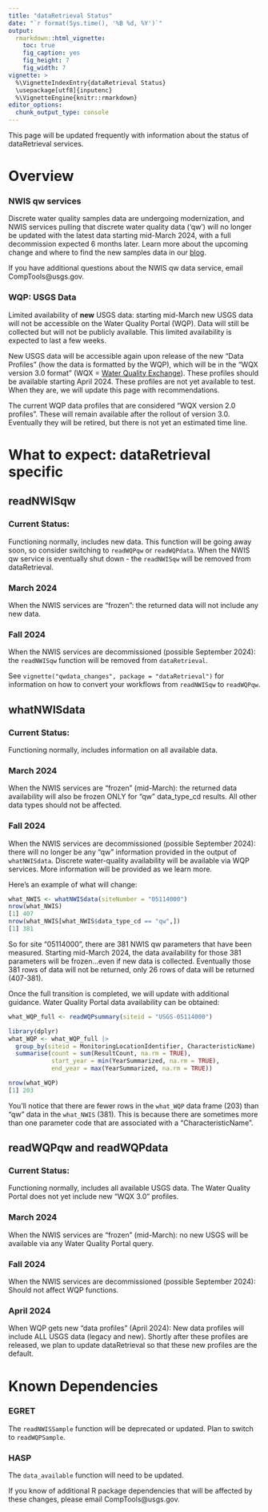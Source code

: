 ```yaml
---
title: "dataRetrieval Status"
date: "`r format(Sys.time(), '%B %d, %Y')`"
output: 
  rmarkdown::html_vignette:
    toc: true
    fig_caption: yes
    fig_height: 7
    fig_width: 7
vignette: >
  %\VignetteIndexEntry{dataRetrieval Status}
  \usepackage[utf8]{inputenc}
  %\VignetteEngine{knitr::rmarkdown}
editor_options: 
  chunk_output_type: console
---
```


This page will be updated frequently with information about the status of dataRetrieval services.

# Overview

### NWIS qw services

Discrete water quality samples data are undergoing modernization, and NWIS services pulling that discrete water quality data ('qw') will no longer be updated with the latest data starting mid-March 2024, with a full decommission expected 6 months later. Learn more about the upcoming change and where to find the new samples data in our [blog](https://waterdata.usgs.gov/blog/changes-to-sample-data/).


If you have additional questions about the NWIS qw data service, email CompTools@usgs.gov.


### WQP: USGS Data

Limited availability of **new** USGS data: starting mid-March new USGS data will not be accessible on the Water Quality Portal (WQP). Data will still be collected but will not be publicly available. This limited availability is expected to last a few weeks.

New USGS data will be accessible again upon release of the new "Data Profiles" (how the data is formatted by the WQP), which will be in the "WQX version 3.0 format" (WQX = [Water Quality Exchange](https://exchangenetwork.net/data-exchange/wqx/)). These profiles should be available starting April 2024. These profiles are not yet available to test. When they are, we will update this page with recommendations.
 
The current WQP data profiles that  are considered "WQX version 2.0 profiles". These will remain available after the rollout of version 3.0. Eventually they will be retired, but there is not yet an estimated time line.

# What to expect: dataRetrieval specific

## readNWISqw

### Current Status:

Functioning normally, includes new data. This function will be going away soon, so consider switching to `readWQPqw` or `readWQPdata`. When the NWIS qw service is eventually shut down - the `readNWISqw` will be removed from dataRetrieval. 

### March 2024

When the NWIS services are "frozen": the returned data will not include any new data. 

### Fall 2024

When the NWIS services are decommissioned (possible September 2024): the `readNWISqw` function will be removed from `dataRetrieval`.

See `vignette("qwdata_changes", package = "dataRetrieval")` for information on how to convert your workflows from `readNWISqw` to `readWQPqw`. 

## whatNWISdata

### Current Status:

Functioning normally, includes information on all available data. 

### March 2024

When the NWIS services are "frozen" (mid-March): the returned data availability will also be frozen ONLY for "qw" data_type_cd results. All other data types should not be affected. 

### Fall 2024

When the NWIS services are decommissioned (possible September 2024): there will no longer be any "qw" information provided in the output of `whatNWISdata`. Discrete water-quality availability will be available via WQP services. More information will be provided as we learn more.

Here's an example of what will change:

```r
what_NWIS <- whatNWISdata(siteNumber = "05114000")
nrow(what_NWIS)
[1] 407
nrow(what_NWIS[what_NWIS$data_type_cd == "qw",])
[1] 381
```

So for site "05114000", there are 381 NWIS qw parameters that have been measured. Starting mid-March 2024, the data availability for those 381 parameters will be frozen...even if new data is collected. Eventually those 381 rows of data will not be returned, only 26 rows of data will be returned (407-381). 

Once the full transition is completed, we will update with additional guidance. Water Quality Portal data availability can be obtained:

```r
what_WQP_full <- readWQPsummary(siteid = "USGS-05114000")

library(dplyr)
what_WQP <- what_WQP_full |> 
  group_by(siteid = MonitoringLocationIdentifier, CharacteristicName) |> 
  summarise(count = sum(ResultCount, na.rm = TRUE),
            start_year = min(YearSummarized, na.rm = TRUE),
            end_year = max(YearSummarized, na.rm = TRUE))

nrow(what_WQP)
[1] 203
```

You'll notice that there are fewer rows in the `what_WQP` data frame (203) than "qw" data in the `what_NWIS` (381). This is because there are sometimes more than one parameter code that are associated with a "CharacteristicName". 

## readWQPqw and readWQPdata

### Current Status:

Functioning normally, includes all available USGS data. The Water Quality Portal does not yet include new "WQX 3.0" profiles. 

### March 2024

When the NWIS services are "frozen" (mid-March): no new USGS will be available via any Water Quality Portal query. 

### Fall 2024

When the NWIS services are decommissioned (possible September 2024): Should not affect WQP functions.

### April 2024

When WQP gets new "data profiles" (April 2024): New data profiles will include ALL USGS data (legacy and new). Shortly after these profiles are released, we plan to update dataRetrieval so that these new profiles are the default. 

# Known Dependencies

### EGRET

The `readNWISSample` function will be deprecated or updated. Plan to switch to `readWQPSample`.

### HASP

The `data_available` function will need to be updated.

If you know of additional R package dependencies that will be affected by these changes, please email CompTools@usgs.gov.




